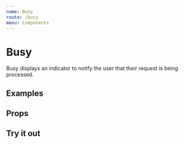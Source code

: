 ```yaml
---
name: Busy
route: /busy
menu: Components
---
```



# Busy

Busy displays an indicator to notify the user that their request is being processed. 


## Examples

<Busy />

## Props
<PropsTable of={Busy} />

## Try it out

<Playground>
  <Busy />
</Playground>
